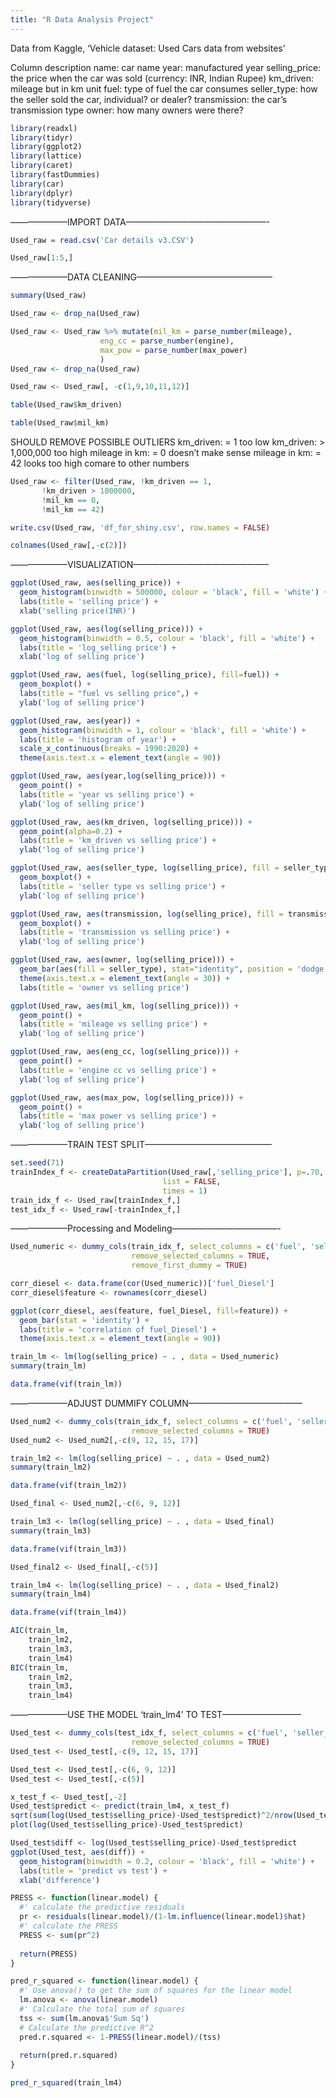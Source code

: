 ```yaml
---
title: "R Data Analysis Project"
---
```


Data from Kaggle, 'Vehicle dataset: Used Cars data from websites'

Column description
name: car name
year: manufactured year
selling_price: the price when the car was sold (currency: INR, Indian Rupee)
km_driven: mileage but in km unit
fuel: type of fuel the car consumes
seller_type: how the seller sold the car, individual? or dealer?
transmission: the car's transmission type
owner: how many owners were there?

```r
library(readxl)
library(tidyr)
library(ggplot2)
library(lattice)
library(caret)
library(fastDummies)
library(car)
library(dplyr)
library(tidyverse)
```

--------------------IMPORT DATA-------------------------------------------------

```r
Used_raw = read.csv('Car details v3.CSV')
```

```r
Used_raw[1:5,]
```


--------------------DATA CLEANING-----------------------------------------------

```r
summary(Used_raw)
```

```r
Used_raw <- drop_na(Used_raw)
```

```r
Used_raw <- Used_raw %>% mutate(mil_km = parse_number(mileage),
                    eng_cc = parse_number(engine),
                    max_pow = parse_number(max_power)
                    )
Used_raw <- drop_na(Used_raw)
```
```r
Used_raw <- Used_raw[, -c(1,9,10,11,12)]
```

```r
table(Used_raw$km_driven)
```
```r
table(Used_raw$mil_km)
```
SHOULD REMOVE POSSIBLE OUTLIERS
km_driven: = 1 too low
km_driven: > 1,000,000 too high
mileage in km: = 0 doesn't make sense
mileage in km: = 42 looks too high comare to other numbers

```r
Used_raw <- filter(Used_raw, !km_driven == 1,
       !km_driven > 1000000,
       !mil_km == 0,
       !mil_km == 42)
```

```r
write.csv(Used_raw, 'df_for_shiny.csv', row.names = FALSE)
```

```r
colnames(Used_raw[,-c(2)])
```

--------------------VISUALIZATION-----------------------------------------------
```r
ggplot(Used_raw, aes(selling_price)) +
  geom_histogram(binwidth = 500000, colour = 'black', fill = 'white') +
  labs(title = 'selling price') +
  xlab('selling price(INR)')
```
```r
ggplot(Used_raw, aes(log(selling_price))) +
  geom_histogram(binwidth = 0.5, colour = 'black', fill = 'white') +
  labs(title = 'log_selling price') +
  xlab('log of selling price')
```

```r
ggplot(Used_raw, aes(fuel, log(selling_price), fill=fuel)) +
  geom_boxplot() +
  labs(title = "fuel vs selling price",) +
  ylab('log of selling price')
```
```r
ggplot(Used_raw, aes(year)) +
  geom_histogram(binwidth = 1, colour = 'black', fill = 'white') +
  labs(title = 'histogram of year') +
  scale_x_continuous(breaks = 1990:2020) +
  theme(axis.text.x = element_text(angle = 90))
```
```r
ggplot(Used_raw, aes(year,log(selling_price))) +
  geom_point() +
  labs(title = 'year vs selling price') +
  ylab('log of selling price')
```

```r
ggplot(Used_raw, aes(km_driven, log(selling_price))) +
  geom_point(alpha=0.2) +
  labs(title = 'km_driven vs selling price') +
  ylab('log of selling price')
```

```r
ggplot(Used_raw, aes(seller_type, log(selling_price), fill = seller_type)) +
  geom_boxplot() +
  labs(title = 'seller type vs selling price') +
  ylab('log of selling price')
```
```r
ggplot(Used_raw, aes(transmission, log(selling_price), fill = transmission)) +
  geom_boxplot() +
  labs(title = 'transmission vs selling price') +
  ylab('log of selling price')
```

```r
ggplot(Used_raw, aes(owner, log(selling_price))) +
  geom_bar(aes(fill = seller_type), stat="identity", position = 'dodge') +
  theme(axis.text.x = element_text(angle = 30)) +
  labs(title = 'owner vs selling price')
```

```r
ggplot(Used_raw, aes(mil_km, log(selling_price))) +
  geom_point() +
  labs(title = 'mileage vs selling price') +
  ylab('log of selling price')
```
```r
ggplot(Used_raw, aes(eng_cc, log(selling_price))) +
  geom_point() +
  labs(title = 'engine cc vs selling price') +
  ylab('log of selling price')
```
```r
ggplot(Used_raw, aes(max_pow, log(selling_price))) +
  geom_point() +
  labs(title = 'max power vs selling price') +
  ylab('log of selling price')
```


--------------------TRAIN TEST SPLIT--------------------------------------------

```r
set.seed(71)
trainIndex_f <- createDataPartition(Used_raw[,'selling_price'], p=.70,
                                  list = FALSE,
                                  times = 1)
train_idx_f <- Used_raw[trainIndex_f,]
test_idx_f <- Used_raw[-trainIndex_f,]
```


--------------------Processing and Modeling-------------------------------------

```r
Used_numeric <- dummy_cols(train_idx_f, select_columns = c('fuel', 'seller_type', 'transmission', 'owner'),
                           remove_selected_columns = TRUE,
                           remove_first_dummy = TRUE)
```

```r
corr_diesel <- data.frame(cor(Used_numeric))['fuel_Diesel']
corr_diesel$feature <- rownames(corr_diesel)
```
```r
ggplot(corr_diesel, aes(feature, fuel_Diesel, fill=feature)) + 
  geom_bar(stat = 'identity') +
  labs(title = 'correlation of fuel_Diesel') +
  theme(axis.text.x = element_text(angle = 90))
```



```r
train_lm <- lm(log(selling_price) ~ . , data = Used_numeric)
summary(train_lm)
```
```r
data.frame(vif(train_lm))
```

--------------------ADJUST DUMMIFY COLUMN---------------------------------------
```r
Used_num2 <- dummy_cols(train_idx_f, select_columns = c('fuel', 'seller_type', 'transmission', 'owner'),
                           remove_selected_columns = TRUE)
Used_num2 <- Used_num2[,-c(9, 12, 15, 17)]
```

```r
train_lm2 <- lm(log(selling_price) ~ . , data = Used_num2)
summary(train_lm2)
```

```r
data.frame(vif(train_lm2))
```

```r
Used_final <- Used_num2[,-c(6, 9, 12)]
```

```r
train_lm3 <- lm(log(selling_price) ~ . , data = Used_final)
summary(train_lm3)
```

```r
data.frame(vif(train_lm3))
```

```r
Used_final2 <- Used_final[,-c(5)]
```

```r
train_lm4 <- lm(log(selling_price) ~ . , data = Used_final2)
summary(train_lm4)
```

```r
data.frame(vif(train_lm4))
```



```r
AIC(train_lm,
    train_lm2,
    train_lm3,
    train_lm4)
BIC(train_lm,
    train_lm2,
    train_lm3,
    train_lm4)
```



--------------------USE THE MODEL 'train_lm4' TO TEST---------------------------
```r
Used_test <- dummy_cols(test_idx_f, select_columns = c('fuel', 'seller_type', 'transmission', 'owner'),
                           remove_selected_columns = TRUE)
Used_test <- Used_test[,-c(9, 12, 15, 17)]
```
```r
Used_test <- Used_test[,-c(6, 9, 12)]
Used_test <- Used_test[,-c(5)]
```




```r
x_test_f <- Used_test[,-2]
Used_test$predict <- predict(train_lm4, x_test_f)
sqrt(sum(log(Used_test$selling_price)-Used_test$predict)^2/nrow(Used_test)) #standard error
plot(log(Used_test$selling_price)-Used_test$predict)
```

```r
Used_test$diff <- log(Used_test$selling_price)-Used_test$predict
ggplot(Used_test, aes(diff)) +
  geom_histogram(binwidth = 0.2, colour = 'black', fill = 'white') +
  labs(title = 'predict vs test') +
  xlab('difference')
```


```r
PRESS <- function(linear.model) {
  #' calculate the predictive residuals
  pr <- residuals(linear.model)/(1-lm.influence(linear.model)$hat)
  #' calculate the PRESS
  PRESS <- sum(pr^2)
  
  return(PRESS)
}

pred_r_squared <- function(linear.model) {
  #' Use anova() to get the sum of squares for the linear model
  lm.anova <- anova(linear.model)
  #' Calculate the total sum of squares
  tss <- sum(lm.anova$'Sum Sq')
  # Calculate the predictive R^2
  pred.r.squared <- 1-PRESS(linear.model)/(tss)
  
  return(pred.r.squared)
}

```

```r
pred_r_squared(train_lm4)
```


